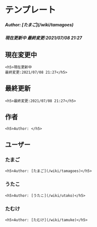 # テンプレート
<h5>Author: [たまご](/wiki/tamagoes)</h5>
<h5>現在更新中
最終変更:2021/07/08 21:27</h5>
  
## 現在変更中  
```
<h5>現在更新中
最終変更:2021/07/08 21:27</h5>
```

## 最終更新
```
<h5>最終変更:2021/07/08 21:27</h5>
```

## 作者
```
<h5>Author: </h5>
```

## ユーザー
### たまご
```
<h5>Author: [たまご](/wiki/tamagoes)</h5>
```
### うたこ
```
<h5>Author: [うたこ](/wiki/utako)</h5>
```
### たむけ
```
<h5>Author: [たむけ](/wiki/tamuke)</h5>
```
